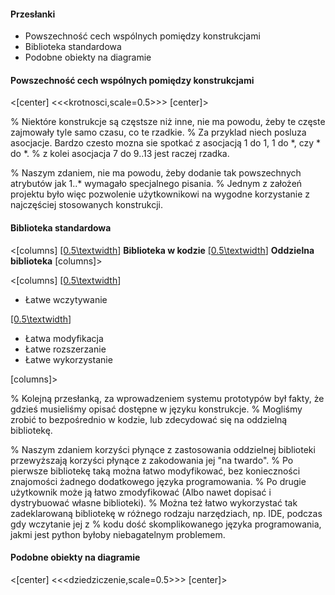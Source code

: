 ==== Przesłanki ====

* Powszechność cech wspólnych pomiędzy konstrukcjami
* Biblioteka standardowa
* Podobne obiekty na diagramie

==== Powszechność cech wspólnych pomiędzy konstrukcjami ====
<[center]
<<<krotnosci,scale=0.5>>>
[center]>

% Niektóre konstrukcje są częstsze niż inne, nie ma powodu, żeby te częste zajmowały tyle samo czasu, co te rzadkie.
% Za przyklad niech posluza asocjacje. Bardzo czesto mozna sie spotkać z asocjacją 1 do 1, 1 do *, czy * do *.
% z kolei asocjacja 7 do 9..13 jest raczej rzadka.

% Naszym zdaniem, nie ma powodu, żeby dodanie tak powszechnych atrybutów jak 1..* wymagało specjalnego pisania.
% Jednym z założeń projektu było więc pozwolenie użytkownikowi na wygodne korzystanie z najczęściej stosowanych konstrukcji.

==== Biblioteka standardowa ====
<[columns]
[[[0.5\textwidth]]]
'''Biblioteka w kodzie'''
[[[0.5\textwidth]]]
'''Oddzielna biblioteka'''
[columns]>

<[columns]
[[[0.5\textwidth]]]
* Łatwe wczytywanie
[[[0.5\textwidth]]]
* Łatwa modyfikacja
* Łatwe rozszerzanie
* Łatwe wykorzystanie
[columns]>

% Kolejną przesłanką, za wprowadzeniem systemu prototypów był fakty, że gdzieś musieliśmy opisać dostępne w języku konstrukcje.
% Mogliśmy zrobić to bezpośrednio w kodzie, lub zdecydować się na oddzielną bibliotekę.

% Naszym zdaniem korzyści płynące z zastosowania oddzielnej biblioteki przewyższają korzyści płynące z zakodowania jej "na twardo".
% Po pierwsze bibliotekę taką można łatwo modyfikować, bez konieczności znajomości żadnego dodatkowego języka programowania.
% Po drugie użytkownik może ją łatwo zmodyfikować (Albo nawet dopisać i dystrybuować własne biblioteki).
% Można też łatwo wykorzystać tak zadeklarowaną bibliotekę w różnego rodzaju narzędziach, np. IDE, podczas gdy wczytanie jej z 
% kodu dość skomplikowanego języka programowania, jakmi jest python byłoby niebagatelnym problemem.

==== Podobne obiekty na diagramie ====
<[center]
<<<dziedziczenie,scale=0.5>>>
[center]>

